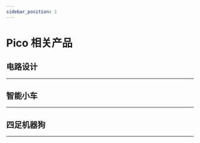 ```yaml
---
sidebar_position: 1
---
```






# Pico 相关产品

## 电路设计
---

<cardbox>
  <card
    href="./picoed/circuit-design/picoed-starter-kit/"
    title="Pico:ed小小发明家套件"
    description="Pico:ed小小科学家(Starter Kit)套件是ELECFREAKS团队出品的Pico:ed入门套件。
ElecFreaks Pico:ed小小科学家专为那些学习电路和编程知识的人们而设计。 该套件提供了一些基本的电子元件，如LED，按钮，蜂鸣器，温度传感器，舵机和电机等。 Micro：bit小小科学家套件可以帮助您进入一个美好的电子世界。"
    img={picoed_starter_kit_Icon}
  />
</cardbox>

<cardbox>
  <card
    href="./wukong2040/raspberry-pi-pico-inventors-kit"
    title="Wukong2040发明家套件"
    description="Wukong2040发明家套装是一款专为学习电子编程的发明家而研发的套件。Wukong2040发明家套装包含一款专为 Raspberry Pi Pico 设计的多功能扩展板-Wukong2040，以及包含11个不同类型的传感器与执行器，可以满足您制作众多有趣且实用的项目。"
    img={wukong2040_inventors_kit_Icon}
  />
</cardbox>

## 智能小车
---

<cardbox>
  <card
    href="./picoed/picoed-smart-car/picoed-samrt-cutebot"
    title="Pico:ed酷比特智能赛车"
    description="ELECFREAKS Cutebot是一款带有双高速电机马达的后驱智能赛车。
Cutebot同时搭载了很多车载设备，包括超声波导航距离传感器，两颗RGBLED车大灯，两颗Rainbow LED车底示廓灯，两个车道辅助巡线探头，和更多智能配件！驱动你的第一个智能赛车吧。
"
    img={picoed_samrt_cutebot_Icon}
  />
  <card
    href="./picoed/picoed-smart-car/picoed-ringbit-car-v2"
    title="Pico:ed 瑞比特智能车"
    description="Ring:bit 二代智能车套件是 ELECFREAKS 独立研发的一款小型 DIY 智能车套件，由 Pico:ed 主板和 Ring:bit 扩展板以及相关配件组成，它采用模块化组装和代码编程驱动方式，简单易学，功能丰富，相信会给您的创造带来丰富的体验。"
    img={picoed_ringbit_car_v2_Icon}
  />
</cardbox>

## 四足机器狗
---

<cardbox>
  <card
    href="./cm4-xgo-robot-kit"
    title="XGO 机器人套装V2-CM版"
    description="XGO-lite V2 是一款具有 15 自由度桌面级 Al 机器狗，背部搭载机械臂和末端夹爪，内置树莓派 CM4 模组实现 AI边缘计算应用，采用 2.3KG.CM 总线串口舵机作为关节，可实现全向移动、六维姿态控制、姿态稳定、多种运动步态和夹持任务，内部搭载 IMU、关节位置传感器和电流传感器反馈自身姿态和关节转角与力矩，用于内部算法和二次开发。支持跨平台图形化，Python编程和 ROS 编程。"
    img={cm4_xgo_robot_kit_Icon}
  />
</cardbox>
